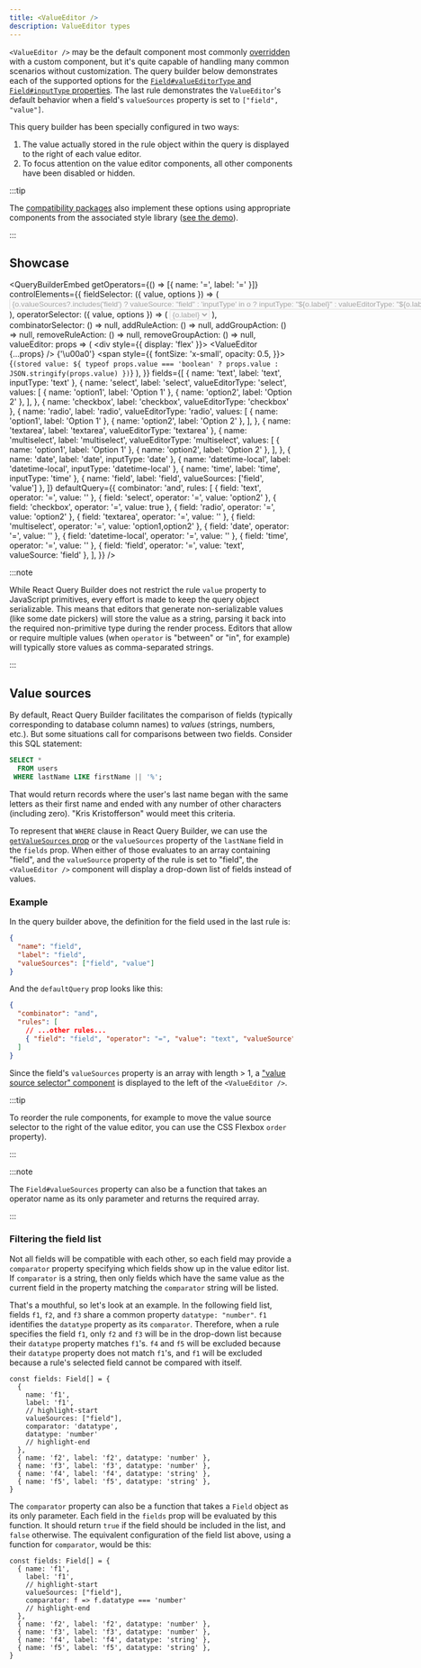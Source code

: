 ```yaml
---
title: <ValueEditor />
description: ValueEditor types
---
```



<TypeScriptAdmonition />

`<ValueEditor />` may be the default component most commonly [overridden](./querybuilder#valueeditor) with a custom component, but it's quite capable of handling many common scenarios without customization. The query builder below demonstrates each of the supported options for the [`Field#valueEditorType` and `Field#inputType` properties](../typescript#fields). The last rule demonstrates the `ValueEditor`'s default behavior when a field's `valueSources` property is set to `["field", "value"]`.

This query builder has been specially configured in two ways:

1. The value actually stored in the rule object within the query is displayed to the right of each value editor.
2. To focus attention on the value editor components, all other components have been disabled or hidden.

:::tip

The [compatibility packages](../compat) also implement these options using appropriate components from the associated style library ([see the demo](https://react-querybuilder.js.org/react-querybuilder/)).

:::

## Showcase


<QueryBuilderEmbed
  getOperators={() => [{ name: '=', label: '=' }]}
  controlElements={{
    fieldSelector: ({ value, options }) => (
      <select value={value} disabled>
        {options.map(o => (
          <option key={o.name} value={o.name}>
            {o.valueSources?.includes('field')
              ? `valueSource: "field"`
              : 'inputType' in o
              ? `inputType: "${o.label}"`
              : `valueEditorType: "${o.label}"`}
          </option>
        ))}
      </select>
    ),
    operatorSelector: ({ value, options }) => (
      <select value={value} disabled>
        {options.map(o => (
          <option key={o.name} value={o.name}>
            {o.label}
          </option>
        ))}
      </select>
    ),
    combinatorSelector: () => null,
    addRuleAction: () => null,
    addGroupAction: () => null,
    removeRuleAction: () => null,
    removeGroupAction: () => null,
    valueEditor: props => (
      <div style={{ display: 'flex' }}>
        <ValueEditor {...props} />
        {'\u00a0'}
        <span
          style={{
            fontSize: 'x-small',
            opacity: 0.5,
          }}>{`(stored value: ${
          typeof props.value === 'boolean' ? props.value : JSON.stringify(props.value)
        })`}</span>
      </div>
    ),
  }}
  fields={[
    { name: 'text', label: 'text', inputType: 'text' },
    {
      name: 'select',
      label: 'select',
      valueEditorType: 'select',
      values: [
        { name: 'option1', label: 'Option 1' },
        { name: 'option2', label: 'Option 2' },
      ],
    },
    { name: 'checkbox', label: 'checkbox', valueEditorType: 'checkbox' },
    {
      name: 'radio',
      label: 'radio',
      valueEditorType: 'radio',
      values: [
        { name: 'option1', label: 'Option 1' },
        { name: 'option2', label: 'Option 2' },
      ],
    },
    { name: 'textarea', label: 'textarea', valueEditorType: 'textarea' },
    {
      name: 'multiselect',
      label: 'multiselect',
      valueEditorType: 'multiselect',
      values: [
        { name: 'option1', label: 'Option 1' },
        { name: 'option2', label: 'Option 2' },
      ],
    },
    { name: 'date', label: 'date', inputType: 'date' },
    { name: 'datetime-local', label: 'datetime-local', inputType: 'datetime-local' },
    { name: 'time', label: 'time', inputType: 'time' },
    { name: 'field', label: 'field', valueSources: ['field', 'value'] },
  ]}
  defaultQuery={{
    combinator: 'and',
    rules: [
      { field: 'text', operator: '=', value: '' },
      { field: 'select', operator: '=', value: 'option2' },
      { field: 'checkbox', operator: '=', value: true },
      { field: 'radio', operator: '=', value: 'option2' },
      { field: 'textarea', operator: '=', value: '' },
      { field: 'multiselect', operator: '=', value: 'option1,option2' },
      { field: 'date', operator: '=', value: '' },
      { field: 'datetime-local', operator: '=', value: '' },
      { field: 'time', operator: '=', value: '' },
      { field: 'field', operator: '=', value: 'text', valueSource: 'field' },
    ],
  }}
/>

:::note

While React Query Builder does not restrict the rule `value` property to JavaScript primitives, every effort is made to keep the query object serializable. This means that editors that generate non-serializable values (like some date pickers) will store the value as a string, parsing it back into the required non-primitive type during the render process. Editors that allow or require multiple values (when `operator` is "between" or "in", for example) will typically store values as comma-separated strings.

:::

## Value sources

By default, React Query Builder facilitates the comparison of fields (typically corresponding to database column names) to _values_ (strings, numbers, etc.). But some situations call for comparisons between two fields. Consider this SQL statement:

```sql
SELECT *
  FROM users
 WHERE lastName LIKE firstName || '%';
```

That would return records where the user's last name began with the same letters as their first name and ended with any number of other characters (including zero). "Kris Kristofferson" would meet this criteria.

To represent that `WHERE` clause in React Query Builder, we can use the [`getValueSources` prop](./querybuilder#getvaluesources) or the `valueSources` property of the `lastName` field in the `fields` prop. When either of those evaluates to an array containing "field", and the `valueSource` property of the rule is set to "field", the `<ValueEditor />` component will display a drop-down list of fields instead of values.

### Example

In the query builder above, the definition for the field used in the last rule is:

```json
{
  "name": "field",
  "label": "field",
  "valueSources": ["field", "value"]
}
```

And the `defaultQuery` prop looks like this:

```json
{
  "combinator": "and",
  "rules": [
    // ...other rules...
    { "field": "field", "operator": "=", "value": "text", "valueSource": "field" }
  ]
}
```

Since the field's `valueSources` property is an array with length > 1, a ["value source selector" component](./querybuilder#valuesourceselector) is displayed to the left of the `<ValueEditor />`.

:::tip

To reorder the rule components, for example to move the value source selector to the right of the value editor, you can use the CSS Flexbox `order` property).

:::

:::note

The `Field#valueSources` property can also be a function that takes an operator name as its only parameter and returns the required array.

:::

### Filtering the field list

Not all fields will be compatible with each other, so each field may provide a `comparator` property specifying which fields show up in the value editor list. If `comparator` is a string, then only fields which have the same value as the current field in the property matching the `comparator` string will be listed.

That's a mouthful, so let's look at an example. In the following field list, fields `f1`, `f2`, and `f3` share a common property `datatype: "number"`. `f1` identifies the `datatype` property as its `comparator`. Therefore, when a rule specifies the field `f1`, only `f2` and `f3` will be in the drop-down list because their `datatype` property matches `f1`'s. `f4` and `f5` will be excluded because their `datatype` property does not match `f1`'s, and `f1` will be excluded because a rule's selected field cannot be compared with itself.

```tsx
const fields: Field[] = {
  {
    name: 'f1',
    label: 'f1',
    // highlight-start
    valueSources: ["field"],
    comparator: 'datatype',
    datatype: 'number'
    // highlight-end
  },
  { name: 'f2', label: 'f2', datatype: 'number' },
  { name: 'f3', label: 'f3', datatype: 'number' },
  { name: 'f4', label: 'f4', datatype: 'string' },
  { name: 'f5', label: 'f5', datatype: 'string' },
}
```

The `comparator` property can also be a function that takes a `Field` object as its only parameter. Each field in the `fields` prop will be evaluated by this function. It should return `true` if the field should be included in the list, and `false` otherwise. The equivalent configuration of the field list above, using a function for `comparator`, would be this:

```tsx
const fields: Field[] = {
  { name: 'f1',
    label: 'f1',
    // highlight-start
    valueSources: ["field"],
    comparator: f => f.datatype === 'number'
    // highlight-end
  },
  { name: 'f2', label: 'f2', datatype: 'number' },
  { name: 'f3', label: 'f3', datatype: 'number' },
  { name: 'f4', label: 'f4', datatype: 'string' },
  { name: 'f5', label: 'f5', datatype: 'string' },
}
```
